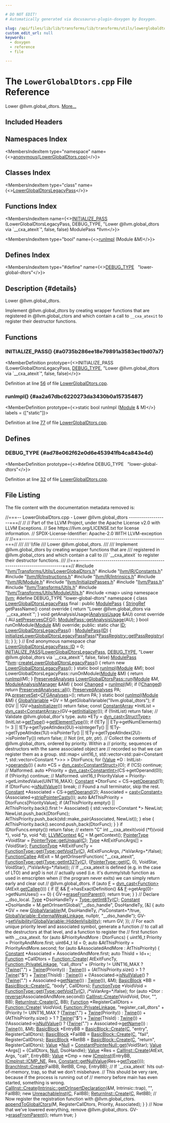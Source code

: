 ```yaml
---

# DO NOT EDIT!
# Automatically generated via docusaurus-plugin-doxygen by Doxygen.

slug: /api/files/lib/lib/transforms/lib/transforms/utils/lowerglobaldtors-cpp
custom_edit_url: null
keywords:
  - doxygen
  - reference
  - file

---
```





# The `LowerGlobalDtors.cpp` File Reference

<DoxygenPage pluginConfig={pluginConfig}>

Lower @llvm.global&#95;dtors. <a href="#details">More...</a>

## Included Headers

<IncludesList>
<IncludesListItem
  filePath="llvm/Transforms/Utils/LowerGlobalDtors.h"
  permalink="/docs/api/files/include/include/llvm/include/llvm/transforms/include/llvm/transforms/utils/lowerglobaldtors-h"
  isLocal="true" />
<IncludesListItem
  filePath="llvm/IR/Constants.h"
  permalink="/docs/api/files/include/include/llvm/include/llvm/ir/constants-h"
  isLocal="true" />
<IncludesListItem
  filePath="llvm/IR/Instructions.h"
  permalink="/docs/api/files/include/include/llvm/include/llvm/ir/instructions-h"
  isLocal="true" />
<IncludesListItem
  filePath="llvm/IR/Intrinsics.h"
  permalink="/docs/api/files/include/include/llvm/include/llvm/ir/intrinsics-h"
  isLocal="true" />
<IncludesListItem
  filePath="llvm/IR/Module.h"
  permalink="/docs/api/files/include/include/llvm/include/llvm/ir/module-h"
  isLocal="true" />
<IncludesListItem
  filePath="llvm/InitializePasses.h"
  permalink="/docs/api/files/include/include/llvm/initializepasses-h"
  isLocal="true" />
<IncludesListItem
  filePath="llvm/Pass.h"
  permalink="/docs/api/files/include/include/llvm/pass-h"
  isLocal="true" />
<IncludesListItem
  filePath="llvm/Transforms/Utils.h"
  permalink="/docs/api/files/include/include/llvm/include/llvm/transforms/utils-h"
  isLocal="true" />
<IncludesListItem
  filePath="llvm/Transforms/Utils/ModuleUtils.h"
  permalink="/docs/api/files/include/include/llvm/include/llvm/transforms/include/llvm/transforms/utils/moduleutils-h"
  isLocal="true" />
<IncludesListItem
  filePath="map"
  permalink=""
  isLocal="false" />
</IncludesList>

## Namespaces Index

<MembersIndex>

<MembersIndexItem
  type="namespace"
  name={<><a href="/docs/api/namespaces/anonymous-lowerglobaldtors-cpp-">anonymous&#123;LowerGlobalDtors.cpp&#125;</a></>}>
</MembersIndexItem>

</MembersIndex>

## Classes Index

<MembersIndex>

<MembersIndexItem
  type="class"
  name={<><a href="/docs/api/classes/anonymous-namespace-lowerglobaldtors-cpp-/lowerglobaldtorslegacypass">LowerGlobalDtorsLegacyPass</a></>}>
</MembersIndexItem>

</MembersIndex>

## Functions Index

<MembersIndex>

<MembersIndexItem
  name={<><a href="#a0735b286ee18e79891a3583ec19d07a7">INITIALIZE&#95;PASS</a> (LowerGlobalDtorsLegacyPass, DEBUG&#95;TYPE, &quot;Lower @llvm.global&#95;dtors via &#96;&#95;&#95;cxa&#95;atexit&#96;&quot;, false, false) ModulePass &#42;llvm</>}>
</MembersIndexItem>

<MembersIndexItem
  type="bool"
  name={<><a href="#aa2a67dbc6220273da3430b0a15735487">runImpl</a> (Module &amp;M)</>}>
</MembersIndexItem>

</MembersIndex>

## Defines Index

<MembersIndex>

<MembersIndexItem
  type="#define"
  name={<><a href="#ad78e062f62e0d6e453941fb4ca843e4d">DEBUG&#95;TYPE</a>&nbsp;&nbsp;&nbsp;&quot;lower-global-dtors&quot;</>}>
</MembersIndexItem>

</MembersIndex>

## Description {#details}

Lower @llvm.global&#95;dtors.

Implement @llvm.global&#95;dtors by creating wrapper functions that are registered in @llvm.global&#95;ctors and which contain a call to <code>&#95;&#95;cxa&#95;atexit</code> to register their destructor functions.

<SectionDefinition>

## Functions

### INITIALIZE&#95;PASS() {#a0735b286ee18e79891a3583ec19d07a7}

<MemberDefinition
  prototype={<>INITIALIZE&#95;PASS (LowerGlobalDtorsLegacyPass, <a href="/docs/api/files/include/include/llvm/include/llvm/adt/genericcycleimpl-h/#ad78e062f62e0d6e453941fb4ca843e4d">DEBUG&#95;TYPE</a>, &quot;Lower @llvm.global&#95;dtors via &#96;&#95;&#95;cxa&#95;atexit&#96;&quot;, false, false)</>}>

Definition at line <a href="#l00056">56</a> of file <a href="/docs/api/files/lib/lib/transforms/lib/transforms/utils/lowerglobaldtors-cpp">LowerGlobalDtors.cpp</a>.
</MemberDefinition>

### runImpl() {#aa2a67dbc6220273da3430b0a15735487}

<MemberDefinition
  prototype={<>static bool runImpl (<a href="/docs/api/classes/llvm/module">Module</a> &amp; M)</>}
  labels = {["static"]}>

Definition at line <a href="#l00077">77</a> of file <a href="/docs/api/files/lib/lib/transforms/lib/transforms/utils/lowerglobaldtors-cpp">LowerGlobalDtors.cpp</a>.
</MemberDefinition>

</SectionDefinition>

<SectionDefinition>

## Defines

### DEBUG&#95;TYPE {#ad78e062f62e0d6e453941fb4ca843e4d}

<MemberDefinition
  prototype={<>#define DEBUG&#95;TYPE&nbsp;&nbsp;&nbsp;&quot;lower-global-dtors&quot;</>}>

Definition at line <a href="#l00032">32</a> of file <a href="/docs/api/files/lib/lib/transforms/lib/transforms/utils/lowerglobaldtors-cpp">LowerGlobalDtors.cpp</a>.
</MemberDefinition>

</SectionDefinition>

## File Listing

The file content with the documentation metadata removed is:

<ProgramListing>

<Link id="l00001" /><CodeLine lineNumber="1"><Highlight kind="comment">//===-- LowerGlobalDtors.cpp - Lower @llvm.global&#95;dtors -------------------===//</Highlight><Highlight kind="normal"></Highlight></CodeLine>
<Link id="l00002" /><CodeLine lineNumber="2"><Highlight kind="normal"></Highlight><Highlight kind="comment">//</Highlight><Highlight kind="normal"></Highlight></CodeLine>
<Link id="l00003" /><CodeLine lineNumber="3"><Highlight kind="normal"></Highlight><Highlight kind="comment">// Part of the LLVM Project, under the Apache License v2.0 with LLVM Exceptions.</Highlight><Highlight kind="normal"></Highlight></CodeLine>
<Link id="l00004" /><CodeLine lineNumber="4"><Highlight kind="normal"></Highlight><Highlight kind="comment">// See https://llvm.org/LICENSE.txt for license information.</Highlight><Highlight kind="normal"></Highlight></CodeLine>
<Link id="l00005" /><CodeLine lineNumber="5"><Highlight kind="normal"></Highlight><Highlight kind="comment">// SPDX-License-Identifier: Apache-2.0 WITH LLVM-exception</Highlight><Highlight kind="normal"></Highlight></CodeLine>
<Link id="l00006" /><CodeLine lineNumber="6"><Highlight kind="normal"></Highlight><Highlight kind="comment">//</Highlight><Highlight kind="normal"></Highlight></CodeLine>
<Link id="l00007" /><CodeLine lineNumber="7"><Highlight kind="normal"></Highlight><Highlight kind="comment">//===----------------------------------------------------------------------===//</Highlight><Highlight kind="comment"></Highlight></CodeLine>
<Link id="l00008" /><CodeLine lineNumber="8"><Highlight kind="comment">///</Highlight></CodeLine>
<Link id="l00009" /><CodeLine lineNumber="9"><Highlight kind="comment">/// \\file</Highlight></CodeLine>
<Link id="l00010" /><CodeLine lineNumber="10"><Highlight kind="comment">/// Lower @llvm.global&#95;dtors.</Highlight></CodeLine>
<Link id="l00011" /><CodeLine lineNumber="11"><Highlight kind="comment">///</Highlight></CodeLine>
<Link id="l00012" /><CodeLine lineNumber="12"><Highlight kind="comment">/// Implement @llvm.global&#95;dtors by creating wrapper functions that are</Highlight></CodeLine>
<Link id="l00013" /><CodeLine lineNumber="13"><Highlight kind="comment">/// registered in @llvm.global&#95;ctors and which contain a call to</Highlight></CodeLine>
<Link id="l00014" /><CodeLine lineNumber="14"><Highlight kind="comment">/// &#96;&#95;&#95;cxa&#95;atexit&#96; to register their destructor functions.</Highlight></CodeLine>
<Link id="l00015" /><CodeLine lineNumber="15"><Highlight kind="comment">///</Highlight><Highlight kind="normal"></Highlight></CodeLine>
<Link id="l00016" /><CodeLine lineNumber="16"><Highlight kind="normal"></Highlight><Highlight kind="comment">//===----------------------------------------------------------------------===//</Highlight><Highlight kind="normal"></Highlight></CodeLine>
<Link id="l00017" /><CodeLine lineNumber="17"><Highlight kind="normal"></Highlight></CodeLine>
<Link id="l00018" /><CodeLine lineNumber="18"><Highlight kind="normal"></Highlight><Highlight kind="preprocessor">#include &quot;<a href="/docs/api/files/include/include/llvm/include/llvm/transforms/include/llvm/transforms/utils/lowerglobaldtors-h">llvm/Transforms/Utils/LowerGlobalDtors.h</a>&quot;</Highlight><Highlight kind="normal"></Highlight></CodeLine>
<Link id="l00019" /><CodeLine lineNumber="19"><Highlight kind="normal"></Highlight></CodeLine>
<Link id="l00020" /><CodeLine lineNumber="20"><Highlight kind="normal"></Highlight><Highlight kind="preprocessor">#include &quot;<a href="/docs/api/files/include/include/llvm/include/llvm/ir/constants-h">llvm/IR/Constants.h</a>&quot;</Highlight><Highlight kind="normal"></Highlight></CodeLine>
<Link id="l00021" /><CodeLine lineNumber="21"><Highlight kind="normal"></Highlight><Highlight kind="preprocessor">#include &quot;<a href="/docs/api/files/include/include/llvm/include/llvm/ir/instructions-h">llvm/IR/Instructions.h</a>&quot;</Highlight><Highlight kind="normal"></Highlight></CodeLine>
<Link id="l00022" /><CodeLine lineNumber="22"><Highlight kind="normal"></Highlight><Highlight kind="preprocessor">#include &quot;<a href="/docs/api/files/include/include/llvm/include/llvm/ir/intrinsics-h">llvm/IR/Intrinsics.h</a>&quot;</Highlight><Highlight kind="normal"></Highlight></CodeLine>
<Link id="l00023" /><CodeLine lineNumber="23"><Highlight kind="normal"></Highlight><Highlight kind="preprocessor">#include &quot;<a href="/docs/api/files/include/include/llvm/include/llvm/ir/module-h">llvm/IR/Module.h</a>&quot;</Highlight><Highlight kind="normal"></Highlight></CodeLine>
<Link id="l00024" /><CodeLine lineNumber="24"><Highlight kind="normal"></Highlight><Highlight kind="preprocessor">#include &quot;<a href="/docs/api/files/include/include/llvm/initializepasses-h">llvm/InitializePasses.h</a>&quot;</Highlight><Highlight kind="normal"></Highlight></CodeLine>
<Link id="l00025" /><CodeLine lineNumber="25"><Highlight kind="normal"></Highlight><Highlight kind="preprocessor">#include &quot;<a href="/docs/api/files/include/include/llvm/pass-h">llvm/Pass.h</a>&quot;</Highlight><Highlight kind="normal"></Highlight></CodeLine>
<Link id="l00026" /><CodeLine lineNumber="26"><Highlight kind="normal"></Highlight><Highlight kind="preprocessor">#include &quot;<a href="/docs/api/files/include/include/llvm/include/llvm/transforms/utils-h">llvm/Transforms/Utils.h</a>&quot;</Highlight><Highlight kind="normal"></Highlight></CodeLine>
<Link id="l00027" /><CodeLine lineNumber="27"><Highlight kind="normal"></Highlight><Highlight kind="preprocessor">#include &quot;<a href="/docs/api/files/include/include/llvm/include/llvm/transforms/include/llvm/transforms/utils/moduleutils-h">llvm/Transforms/Utils/ModuleUtils.h</a>&quot;</Highlight><Highlight kind="normal"></Highlight></CodeLine>
<Link id="l00028" /><CodeLine lineNumber="28"><Highlight kind="normal"></Highlight><Highlight kind="preprocessor">#include &lt;map&gt;</Highlight><Highlight kind="normal"></Highlight></CodeLine>
<Link id="l00029" /><CodeLine lineNumber="29"><Highlight kind="normal"></Highlight></CodeLine>
<Link id="l00030" /><CodeLine lineNumber="30"><Highlight kind="normal"></Highlight><Highlight kind="keyword">using namespace </Highlight><Highlight kind="normal"><a href="/docs/api/namespaces/llvm">llvm</a>;</Highlight></CodeLine>
<Link id="l00031" /><CodeLine lineNumber="31"><Highlight kind="normal"></Highlight></CodeLine>
<Link id="l00032" /><CodeLine lineNumber="32" lineLink="#ad78e062f62e0d6e453941fb4ca843e4d"><Highlight kind="normal"></Highlight><Highlight kind="preprocessor">#define DEBUG&#95;TYPE &quot;lower-global-dtors&quot;</Highlight><Highlight kind="normal"></Highlight></CodeLine>
<Link id="l00033" /><CodeLine lineNumber="33"><Highlight kind="normal"></Highlight></CodeLine>
<Link id="l00034" /><CodeLine lineNumber="34" lineLink="/docs/api/namespaces/anonymous-lowerglobaldtors-cpp-"><Highlight kind="normal"></Highlight><Highlight kind="keyword">namespace </Highlight><Highlight kind="normal">&#123;</Highlight></CodeLine>
<Link id="l00035" /><CodeLine lineNumber="35" lineLink="/docs/api/classes/anonymous-namespace-lowerglobaldtors-cpp-/lowerglobaldtorslegacypass"><Highlight kind="normal"></Highlight><Highlight kind="keyword">class </Highlight><Highlight kind="normal"><a href="/docs/api/classes/anonymous-namespace-lowerglobaldtors-cpp-/lowerglobaldtorslegacypass/#aaacafddaf15c9892004cb5aada5780b1">LowerGlobalDtorsLegacyPass</a> final : </Highlight><Highlight kind="keyword">public</Highlight><Highlight kind="normal"> <a href="/docs/api/classes/llvm/modulepass/#a723659a08d210f4f566887bda3f9f976">ModulePass</a> &#123;</Highlight></CodeLine>
<Link id="l00036" /><CodeLine lineNumber="36"><Highlight kind="normal">  <a href="/docs/api/classes/llvm/stringref">StringRef</a> getPassName()</Highlight><Highlight kind="keyword"> const override </Highlight><Highlight kind="normal">&#123;</Highlight></CodeLine>
<Link id="l00037" /><CodeLine lineNumber="37"><Highlight kind="normal">    </Highlight><Highlight kind="keywordflow">return</Highlight><Highlight kind="normal"> </Highlight><Highlight kind="stringliteral">&quot;Lower @llvm.global&#95;dtors via &#96;&#95;&#95;cxa&#95;atexit&#96;&quot;</Highlight><Highlight kind="normal">;</Highlight></CodeLine>
<Link id="l00038" /><CodeLine lineNumber="38"><Highlight kind="normal">  &#125;</Highlight></CodeLine>
<Link id="l00039" /><CodeLine lineNumber="39"><Highlight kind="normal"></Highlight></CodeLine>
<Link id="l00040" /><CodeLine lineNumber="40"><Highlight kind="normal">  </Highlight><Highlight kind="keywordtype">void</Highlight><Highlight kind="normal"> getAnalysisUsage(<a href="/docs/api/classes/llvm/analysisusage">AnalysisUsage</a> &amp;AU)</Highlight><Highlight kind="keyword"> const override </Highlight><Highlight kind="normal">&#123;</Highlight></CodeLine>
<Link id="l00041" /><CodeLine lineNumber="41"><Highlight kind="normal">    AU.<a href="/docs/api/classes/llvm/analysisusage/#af11a6ebf7ab3c388234cb6d5378439a3">setPreservesCFG</a>();</Highlight></CodeLine>
<Link id="l00042" /><CodeLine lineNumber="42"><Highlight kind="normal">    <a href="/docs/api/classes/llvm/pass/#a6590d0486104165ca40c7df0707f7b9e">ModulePass::getAnalysisUsage</a>(AU);</Highlight></CodeLine>
<Link id="l00043" /><CodeLine lineNumber="43"><Highlight kind="normal">  &#125;</Highlight></CodeLine>
<Link id="l00044" /><CodeLine lineNumber="44"><Highlight kind="normal"></Highlight></CodeLine>
<Link id="l00045" /><CodeLine lineNumber="45"><Highlight kind="normal">  </Highlight><Highlight kind="keywordtype">bool</Highlight><Highlight kind="normal"> runOnModule(<a href="/docs/api/classes/llvm/module">Module</a> &amp;M) </Highlight><Highlight kind="keyword">override</Highlight><Highlight kind="normal">;</Highlight></CodeLine>
<Link id="l00046" /><CodeLine lineNumber="46"><Highlight kind="normal"></Highlight></CodeLine>
<Link id="l00047" /><CodeLine lineNumber="47"><Highlight kind="normal"></Highlight><Highlight kind="keyword">public</Highlight><Highlight kind="normal">:</Highlight></CodeLine>
<Link id="l00048" /><CodeLine lineNumber="48" lineLink="/docs/api/classes/anonymous-namespace-lowerglobaldtors-cpp-/lowerglobaldtorslegacypass/#a8c04fabc28db62b2e90e68faa975cd1f"><Highlight kind="normal">  </Highlight><Highlight kind="keyword">static</Highlight><Highlight kind="normal"> </Highlight><Highlight kind="keywordtype">char</Highlight><Highlight kind="normal"> <a href="/docs/api/classes/anonymous-namespace-lowerglobaldtors-cpp-/lowerglobaldtorslegacypass/#a8c04fabc28db62b2e90e68faa975cd1f">ID</a>;</Highlight></CodeLine>
<Link id="l00049" /><CodeLine lineNumber="49" lineLink="/docs/api/classes/anonymous-namespace-lowerglobaldtors-cpp-/lowerglobaldtorslegacypass/#aaacafddaf15c9892004cb5aada5780b1"><Highlight kind="normal">  <a href="/docs/api/classes/anonymous-namespace-lowerglobaldtors-cpp-/lowerglobaldtorslegacypass/#aaacafddaf15c9892004cb5aada5780b1">LowerGlobalDtorsLegacyPass</a>() : <a href="/docs/api/classes/llvm/modulepass/#a723659a08d210f4f566887bda3f9f976">ModulePass</a>(<a href="/docs/api/classes/anonymous-namespace-lowerglobaldtors-cpp-/lowerglobaldtorslegacypass/#a8c04fabc28db62b2e90e68faa975cd1f">ID</a>) &#123;</Highlight></CodeLine>
<Link id="l00050" /><CodeLine lineNumber="50"><Highlight kind="normal">    <a href="/docs/api/namespaces/llvm/#a7950583043c424c49e7b5a97bee319d2">initializeLowerGlobalDtorsLegacyPassPass</a>(&#42;<a href="/docs/api/classes/llvm/passregistry/#a05a729900b76c89e808c6c3094921b2f">PassRegistry::getPassRegistry</a>());</Highlight></CodeLine>
<Link id="l00051" /><CodeLine lineNumber="51"><Highlight kind="normal">  &#125;</Highlight></CodeLine>
<Link id="l00052" /><CodeLine lineNumber="52"><Highlight kind="normal">&#125;;</Highlight></CodeLine>
<Link id="l00053" /><CodeLine lineNumber="53"><Highlight kind="normal">&#125; </Highlight><Highlight kind="comment">// End anonymous namespace</Highlight><Highlight kind="normal"></Highlight></CodeLine>
<Link id="l00054" /><CodeLine lineNumber="54"><Highlight kind="normal"></Highlight></CodeLine>
<Link id="l00055" /><CodeLine lineNumber="55"><Highlight kind="normal"></Highlight><Highlight kind="keywordtype">char</Highlight><Highlight kind="normal"> <a href="/docs/api/classes/anonymous-namespace-lowerglobaldtors-cpp-/lowerglobaldtorslegacypass/#a8c04fabc28db62b2e90e68faa975cd1f">LowerGlobalDtorsLegacyPass::ID</a> = 0;</Highlight></CodeLine>
<Link id="l00056" /><CodeLine lineNumber="56" lineLink="#a0735b286ee18e79891a3583ec19d07a7"><Highlight kind="normal"><a href="/docs/api/files/include/include/llvm/passsupport-h/#af807c9595d50b45c0008924c4679c85c">INITIALIZE&#95;PASS</a>(<a href="/docs/api/classes/anonymous-namespace-lowerglobaldtors-cpp-/lowerglobaldtorslegacypass/#aaacafddaf15c9892004cb5aada5780b1">LowerGlobalDtorsLegacyPass</a>, <a href="/docs/api/files/include/include/llvm/include/llvm/adt/genericcycleimpl-h/#ad78e062f62e0d6e453941fb4ca843e4d">DEBUG&#95;TYPE</a>,</Highlight></CodeLine>
<Link id="l00057" /><CodeLine lineNumber="57"><Highlight kind="normal">                </Highlight><Highlight kind="stringliteral">&quot;Lower @llvm.global&#95;dtors via &#96;&#95;&#95;cxa&#95;atexit&#96;&quot;</Highlight><Highlight kind="normal">, </Highlight><Highlight kind="keyword">false</Highlight><Highlight kind="normal">, </Highlight><Highlight kind="keyword">false</Highlight><Highlight kind="normal">)</Highlight></CodeLine>
<Link id="l00058" /><CodeLine lineNumber="58"><Highlight kind="normal"></Highlight></CodeLine>
<Link id="l00059" /><CodeLine lineNumber="59"><Highlight kind="normal"><a href="/docs/api/classes/llvm/modulepass">ModulePass</a> &#42;<a href="/docs/api/namespaces/llvm">llvm</a>::<a href="/docs/api/namespaces/llvm/#a72bec3f3cf93a5fed57e2de639a2c58e">createLowerGlobalDtorsLegacyPass</a>() &#123;</Highlight></CodeLine>
<Link id="l00060" /><CodeLine lineNumber="60"><Highlight kind="normal">  </Highlight><Highlight kind="keywordflow">return</Highlight><Highlight kind="normal"> </Highlight><Highlight kind="keyword">new</Highlight><Highlight kind="normal"> <a href="/docs/api/classes/anonymous-namespace-lowerglobaldtors-cpp-/lowerglobaldtorslegacypass/#aaacafddaf15c9892004cb5aada5780b1">LowerGlobalDtorsLegacyPass</a>();</Highlight></CodeLine>
<Link id="l00061" /><CodeLine lineNumber="61"><Highlight kind="normal">&#125;</Highlight></CodeLine>
<Link id="l00062" /><CodeLine lineNumber="62"><Highlight kind="normal"></Highlight></CodeLine>
<Link id="l00063" /><CodeLine lineNumber="63"><Highlight kind="normal"></Highlight><Highlight kind="keyword">static</Highlight><Highlight kind="normal"> </Highlight><Highlight kind="keywordtype">bool</Highlight><Highlight kind="normal"> <a href="#aa2a67dbc6220273da3430b0a15735487">runImpl</a>(<a href="/docs/api/classes/llvm/module">Module</a> &amp;M);</Highlight></CodeLine>
<Link id="l00064" /><CodeLine lineNumber="64"><Highlight kind="normal"></Highlight><Highlight kind="keywordtype">bool</Highlight><Highlight kind="normal"> LowerGlobalDtorsLegacyPass::runOnModule(<a href="/docs/api/classes/llvm/module">Module</a> &amp;M) &#123; </Highlight><Highlight kind="keywordflow">return</Highlight><Highlight kind="normal"> <a href="#aa2a67dbc6220273da3430b0a15735487">runImpl</a>(M); &#125;</Highlight></CodeLine>
<Link id="l00065" /><CodeLine lineNumber="65"><Highlight kind="normal"></Highlight></CodeLine>
<Link id="l00066" /><CodeLine lineNumber="66" lineLink="/docs/api/classes/llvm/lowerglobaldtorspass/#a8895fb3cf22b753143095a1552ca974a"><Highlight kind="normal"><a href="/docs/api/classes/llvm/preservedanalyses">PreservedAnalyses</a> <a href="/docs/api/classes/llvm/lowerglobaldtorspass/#a8895fb3cf22b753143095a1552ca974a">LowerGlobalDtorsPass::run</a>(<a href="/docs/api/classes/llvm/module">Module</a> &amp;M,</Highlight></CodeLine>
<Link id="l00067" /><CodeLine lineNumber="67"><Highlight kind="normal">                                            <a href="/docs/api/namespaces/llvm/#af9c9208365fd9ce11392b4d79485e259">ModuleAnalysisManager</a> &amp;AM) &#123;</Highlight></CodeLine>
<Link id="l00068" /><CodeLine lineNumber="68"><Highlight kind="normal">  </Highlight><Highlight kind="keywordtype">bool</Highlight><Highlight kind="normal"> <a href="/docs/api/groups/arcopt/#gaa57b1a4e6a1c79233913139635169cf1">Changed</a> = <a href="/docs/api/files/lib/lib/codegen/expandlargedivrem-cpp/#ae64f9cd0977a8b47570154312540d7d2">runImpl</a>(M);</Highlight></CodeLine>
<Link id="l00069" /><CodeLine lineNumber="69"><Highlight kind="normal">  </Highlight><Highlight kind="keywordflow">if</Highlight><Highlight kind="normal"> (!<a href="/docs/api/groups/arcopt/#gaa57b1a4e6a1c79233913139635169cf1">Changed</a>)</Highlight></CodeLine>
<Link id="l00070" /><CodeLine lineNumber="70"><Highlight kind="normal">    </Highlight><Highlight kind="keywordflow">return</Highlight><Highlight kind="normal"> <a href="/docs/api/classes/llvm/preservedanalyses/#a1258a1ff55557c27684010ebd7283712">PreservedAnalyses::all</a>();</Highlight></CodeLine>
<Link id="l00071" /><CodeLine lineNumber="71"><Highlight kind="normal"></Highlight></CodeLine>
<Link id="l00072" /><CodeLine lineNumber="72"><Highlight kind="normal">  <a href="/docs/api/classes/llvm/preservedanalyses">PreservedAnalyses</a> PA;</Highlight></CodeLine>
<Link id="l00073" /><CodeLine lineNumber="73"><Highlight kind="normal">  PA.<a href="/docs/api/classes/llvm/preservedanalyses/#a937c42f77e161349ce0f999e448c7027">preserveSet</a>&lt;<a href="/docs/api/classes/llvm/cfganalyses">CFGAnalyses</a>&gt;();</Highlight></CodeLine>
<Link id="l00074" /><CodeLine lineNumber="74"><Highlight kind="normal">  </Highlight><Highlight kind="keywordflow">return</Highlight><Highlight kind="normal"> PA;</Highlight></CodeLine>
<Link id="l00075" /><CodeLine lineNumber="75"><Highlight kind="normal">&#125;</Highlight></CodeLine>
<Link id="l00076" /><CodeLine lineNumber="76"><Highlight kind="normal"></Highlight></CodeLine>
<Link id="l00077" /><CodeLine lineNumber="77" lineLink="#aa2a67dbc6220273da3430b0a15735487"><Highlight kind="normal"></Highlight><Highlight kind="keyword">static</Highlight><Highlight kind="normal"> </Highlight><Highlight kind="keywordtype">bool</Highlight><Highlight kind="normal"> <a href="/docs/api/files/lib/lib/codegen/expandlargedivrem-cpp/#ae64f9cd0977a8b47570154312540d7d2">runImpl</a>(<a href="/docs/api/classes/llvm/module">Module</a> &amp;M) &#123;</Highlight></CodeLine>
<Link id="l00078" /><CodeLine lineNumber="78"><Highlight kind="normal">  <a href="/docs/api/classes/llvm/globalvariable">GlobalVariable</a> &#42;GV = M.getGlobalVariable(</Highlight><Highlight kind="stringliteral">&quot;llvm.global&#95;dtors&quot;</Highlight><Highlight kind="normal">);</Highlight></CodeLine>
<Link id="l00079" /><CodeLine lineNumber="79"><Highlight kind="normal">  </Highlight><Highlight kind="keywordflow">if</Highlight><Highlight kind="normal"> (!GV || !GV-&gt;<a href="/docs/api/classes/llvm/globalvariable/#a1c66d4eff947253e7610a66379974d63">hasInitializer</a>())</Highlight></CodeLine>
<Link id="l00080" /><CodeLine lineNumber="80"><Highlight kind="normal">    </Highlight><Highlight kind="keywordflow">return</Highlight><Highlight kind="normal"> </Highlight><Highlight kind="keyword">false</Highlight><Highlight kind="normal">;</Highlight></CodeLine>
<Link id="l00081" /><CodeLine lineNumber="81"><Highlight kind="normal"></Highlight></CodeLine>
<Link id="l00082" /><CodeLine lineNumber="82"><Highlight kind="normal">  </Highlight><Highlight kind="keyword">const</Highlight><Highlight kind="normal"> <a href="/docs/api/classes/llvm/constantarray">ConstantArray</a> &#42;InitList = <a href="/docs/api/namespaces/llvm/#a22eeee01734061ac1b31ccd994c49eef">dyn&#95;cast&lt;ConstantArray&gt;</a>(GV-&gt;<a href="/docs/api/classes/llvm/globalvariable/#a0698d5bcabbfbca4f56a9d7a81cecb25">getInitializer</a>());</Highlight></CodeLine>
<Link id="l00083" /><CodeLine lineNumber="83"><Highlight kind="normal">  </Highlight><Highlight kind="keywordflow">if</Highlight><Highlight kind="normal"> (!InitList)</Highlight></CodeLine>
<Link id="l00084" /><CodeLine lineNumber="84"><Highlight kind="normal">    </Highlight><Highlight kind="keywordflow">return</Highlight><Highlight kind="normal"> </Highlight><Highlight kind="keyword">false</Highlight><Highlight kind="normal">;</Highlight></CodeLine>
<Link id="l00085" /><CodeLine lineNumber="85"><Highlight kind="normal"></Highlight></CodeLine>
<Link id="l00086" /><CodeLine lineNumber="86"><Highlight kind="normal">  </Highlight><Highlight kind="comment">// Validate @llvm.global&#95;dtor&#39;s type.</Highlight><Highlight kind="normal"></Highlight></CodeLine>
<Link id="l00087" /><CodeLine lineNumber="87"><Highlight kind="normal">  </Highlight><Highlight kind="keyword">auto</Highlight><Highlight kind="normal"> &#42;ETy = <a href="/docs/api/namespaces/llvm/#a22eeee01734061ac1b31ccd994c49eef">dyn&#95;cast&lt;StructType&gt;</a>(InitList-&gt;<a href="/docs/api/classes/llvm/constantarray/#afa1ddb91b119080599eeb32d57ea26d1">getType</a>()-&gt;<a href="/docs/api/classes/llvm/arraytype/#aed75da684d36221f1f7b9fbf5aa3aed8">getElementType</a>());</Highlight></CodeLine>
<Link id="l00088" /><CodeLine lineNumber="88"><Highlight kind="normal">  </Highlight><Highlight kind="keywordflow">if</Highlight><Highlight kind="normal"> (!ETy || ETy-&gt;getNumElements() != 3 ||</Highlight></CodeLine>
<Link id="l00089" /><CodeLine lineNumber="89"><Highlight kind="normal">      !ETy-&gt;getTypeAtIndex(0U)-&gt;isIntegerTy() ||</Highlight></CodeLine>
<Link id="l00090" /><CodeLine lineNumber="90"><Highlight kind="normal">      !ETy-&gt;getTypeAtIndex(1U)-&gt;isPointerTy() ||</Highlight></CodeLine>
<Link id="l00091" /><CodeLine lineNumber="91"><Highlight kind="normal">      !ETy-&gt;getTypeAtIndex(2U)-&gt;isPointerTy())</Highlight></CodeLine>
<Link id="l00092" /><CodeLine lineNumber="92"><Highlight kind="normal">    </Highlight><Highlight kind="keywordflow">return</Highlight><Highlight kind="normal"> </Highlight><Highlight kind="keyword">false</Highlight><Highlight kind="normal">; </Highlight><Highlight kind="comment">// Not (int, ptr, ptr).</Highlight><Highlight kind="normal"></Highlight></CodeLine>
<Link id="l00093" /><CodeLine lineNumber="93"><Highlight kind="normal"></Highlight></CodeLine>
<Link id="l00094" /><CodeLine lineNumber="94"><Highlight kind="normal">  </Highlight><Highlight kind="comment">// Collect the contents of @llvm.global&#95;dtors, ordered by priority. Within a</Highlight><Highlight kind="normal"></Highlight></CodeLine>
<Link id="l00095" /><CodeLine lineNumber="95"><Highlight kind="normal">  </Highlight><Highlight kind="comment">// priority, sequences of destructors with the same associated object are</Highlight><Highlight kind="normal"></Highlight></CodeLine>
<Link id="l00096" /><CodeLine lineNumber="96"><Highlight kind="normal">  </Highlight><Highlight kind="comment">// recorded so that we can register them as a group.</Highlight><Highlight kind="normal"></Highlight></CodeLine>
<Link id="l00097" /><CodeLine lineNumber="97"><Highlight kind="normal">  std::map&lt;</Highlight></CodeLine>
<Link id="l00098" /><CodeLine lineNumber="98"><Highlight kind="normal">      uint16&#95;t,</Highlight></CodeLine>
<Link id="l00099" /><CodeLine lineNumber="99"><Highlight kind="normal">      std::vector&lt;std::pair&lt;Constant &#42;, std::vector&lt;Constant &#42;&gt;&gt;&gt;</Highlight></CodeLine>
<Link id="l00100" /><CodeLine lineNumber="100"><Highlight kind="normal">  &gt; DtorFuncs;</Highlight></CodeLine>
<Link id="l00101" /><CodeLine lineNumber="101"><Highlight kind="normal">  </Highlight><Highlight kind="keywordflow">for</Highlight><Highlight kind="normal"> (<a href="/docs/api/classes/llvm/value">Value</a> &#42;O : InitList-&gt;<a href="/docs/api/classes/llvm/user/#a0b931781aa589c6ebe64a76c1447e5b2">operands</a>()) &#123;</Highlight></CodeLine>
<Link id="l00102" /><CodeLine lineNumber="102"><Highlight kind="normal">    </Highlight><Highlight kind="keyword">auto</Highlight><Highlight kind="normal"> &#42;CS = <a href="/docs/api/namespaces/llvm/#a22eeee01734061ac1b31ccd994c49eef">dyn&#95;cast&lt;ConstantStruct&gt;</a>(O);</Highlight></CodeLine>
<Link id="l00103" /><CodeLine lineNumber="103"><Highlight kind="normal">    </Highlight><Highlight kind="keywordflow">if</Highlight><Highlight kind="normal"> (!CS)</Highlight></CodeLine>
<Link id="l00104" /><CodeLine lineNumber="104"><Highlight kind="normal">      </Highlight><Highlight kind="keywordflow">continue</Highlight><Highlight kind="normal">; </Highlight><Highlight kind="comment">// Malformed.</Highlight><Highlight kind="normal"></Highlight></CodeLine>
<Link id="l00105" /><CodeLine lineNumber="105"><Highlight kind="normal"></Highlight></CodeLine>
<Link id="l00106" /><CodeLine lineNumber="106"><Highlight kind="normal">    </Highlight><Highlight kind="keyword">auto</Highlight><Highlight kind="normal"> &#42;Priority = <a href="/docs/api/namespaces/llvm/#a22eeee01734061ac1b31ccd994c49eef">dyn&#95;cast&lt;ConstantInt&gt;</a>(CS-&gt;getOperand(0));</Highlight></CodeLine>
<Link id="l00107" /><CodeLine lineNumber="107"><Highlight kind="normal">    </Highlight><Highlight kind="keywordflow">if</Highlight><Highlight kind="normal"> (!Priority)</Highlight></CodeLine>
<Link id="l00108" /><CodeLine lineNumber="108"><Highlight kind="normal">      </Highlight><Highlight kind="keywordflow">continue</Highlight><Highlight kind="normal">; </Highlight><Highlight kind="comment">// Malformed.</Highlight><Highlight kind="normal"></Highlight></CodeLine>
<Link id="l00109" /><CodeLine lineNumber="109"><Highlight kind="normal">    uint16&#95;t PriorityValue = Priority-&gt;getLimitedValue(UINT16&#95;MAX);</Highlight></CodeLine>
<Link id="l00110" /><CodeLine lineNumber="110"><Highlight kind="normal"></Highlight></CodeLine>
<Link id="l00111" /><CodeLine lineNumber="111"><Highlight kind="normal">    <a href="/docs/api/classes/llvm/constant">Constant</a> &#42;DtorFunc = CS-&gt;<a href="/docs/api/classes/llvm/user/#aa0a2cb1582d1cec317bd205085469ca1">getOperand</a>(1);</Highlight></CodeLine>
<Link id="l00112" /><CodeLine lineNumber="112"><Highlight kind="normal">    </Highlight><Highlight kind="keywordflow">if</Highlight><Highlight kind="normal"> (DtorFunc-&gt;<a href="/docs/api/classes/llvm/constant/#ae4b6abe77abf42fb02081a6cc41a0132">isNullValue</a>())</Highlight></CodeLine>
<Link id="l00113" /><CodeLine lineNumber="113"><Highlight kind="normal">      </Highlight><Highlight kind="keywordflow">break</Highlight><Highlight kind="normal">; </Highlight><Highlight kind="comment">// Found a null terminator, skip the rest.</Highlight><Highlight kind="normal"></Highlight></CodeLine>
<Link id="l00114" /><CodeLine lineNumber="114"><Highlight kind="normal"></Highlight></CodeLine>
<Link id="l00115" /><CodeLine lineNumber="115"><Highlight kind="normal">    <a href="/docs/api/classes/llvm/constant">Constant</a> &#42;Associated = CS-&gt;<a href="/docs/api/classes/llvm/user/#aa0a2cb1582d1cec317bd205085469ca1">getOperand</a>(2);</Highlight></CodeLine>
<Link id="l00116" /><CodeLine lineNumber="116"><Highlight kind="normal">    Associated = <a href="/docs/api/namespaces/llvm/#ac4fc845f5ed92de63cd4474f128f5fc5">cast&lt;Constant&gt;</a>(Associated-&gt;<a href="/docs/api/classes/llvm/constant/#a6c6af867b9eca0a16600b50e31df0e33">stripPointerCasts</a>());</Highlight></CodeLine>
<Link id="l00117" /><CodeLine lineNumber="117"><Highlight kind="normal"></Highlight></CodeLine>
<Link id="l00118" /><CodeLine lineNumber="118"><Highlight kind="normal">    </Highlight><Highlight kind="keyword">auto</Highlight><Highlight kind="normal"> &amp;AtThisPriority = DtorFuncs&#91;PriorityValue&#93;;</Highlight></CodeLine>
<Link id="l00119" /><CodeLine lineNumber="119"><Highlight kind="normal">    </Highlight><Highlight kind="keywordflow">if</Highlight><Highlight kind="normal"> (AtThisPriority.empty() || AtThisPriority.back().first != Associated) &#123;</Highlight></CodeLine>
<Link id="l00120" /><CodeLine lineNumber="120"><Highlight kind="normal">        std::vector&lt;Constant &#42;&gt; NewList;</Highlight></CodeLine>
<Link id="l00121" /><CodeLine lineNumber="121"><Highlight kind="normal">        NewList.push&#95;back(DtorFunc);</Highlight></CodeLine>
<Link id="l00122" /><CodeLine lineNumber="122"><Highlight kind="normal">        AtThisPriority.push&#95;back(std::make&#95;pair(Associated, NewList));</Highlight></CodeLine>
<Link id="l00123" /><CodeLine lineNumber="123"><Highlight kind="normal">    &#125; </Highlight><Highlight kind="keywordflow">else</Highlight><Highlight kind="normal"> &#123;</Highlight></CodeLine>
<Link id="l00124" /><CodeLine lineNumber="124"><Highlight kind="normal">        AtThisPriority.back().second.push&#95;back(DtorFunc);</Highlight></CodeLine>
<Link id="l00125" /><CodeLine lineNumber="125"><Highlight kind="normal">    &#125;</Highlight></CodeLine>
<Link id="l00126" /><CodeLine lineNumber="126"><Highlight kind="normal">  &#125;</Highlight></CodeLine>
<Link id="l00127" /><CodeLine lineNumber="127"><Highlight kind="normal">  </Highlight><Highlight kind="keywordflow">if</Highlight><Highlight kind="normal"> (DtorFuncs.empty())</Highlight></CodeLine>
<Link id="l00128" /><CodeLine lineNumber="128"><Highlight kind="normal">    </Highlight><Highlight kind="keywordflow">return</Highlight><Highlight kind="normal"> </Highlight><Highlight kind="keyword">false</Highlight><Highlight kind="normal">;</Highlight></CodeLine>
<Link id="l00129" /><CodeLine lineNumber="129"><Highlight kind="normal"></Highlight></CodeLine>
<Link id="l00130" /><CodeLine lineNumber="130"><Highlight kind="normal">  </Highlight><Highlight kind="comment">// extern &quot;C&quot; int &#95;&#95;cxa&#95;atexit(void (&#42;f)(void &#42;), void &#42;p, void &#42;d);</Highlight><Highlight kind="normal"></Highlight></CodeLine>
<Link id="l00131" /><CodeLine lineNumber="131"><Highlight kind="normal">  <a href="/docs/api/classes/llvm/llvmcontext">LLVMContext</a> &amp;<a href="/docs/api/namespaces/llvm/callingconv/#ac6aa1387c4375260e2468eb5a77fdb4cafd841a49aec1539bc88abc8ff9e170fb">C</a> = M.getContext();</Highlight></CodeLine>
<Link id="l00132" /><CodeLine lineNumber="132"><Highlight kind="normal">  <a href="/docs/api/classes/pointertype">PointerType</a> &#42;VoidStar = <a href="/docs/api/classes/llvm/pointertype/#af8a1dbdbfd89aa4899b3c0d39495d0dd">PointerType::getUnqual</a>(<a href="/docs/api/namespaces/llvm/callingconv/#ac6aa1387c4375260e2468eb5a77fdb4cafd841a49aec1539bc88abc8ff9e170fb">C</a>);</Highlight></CodeLine>
<Link id="l00133" /><CodeLine lineNumber="133"><Highlight kind="normal">  <a href="/docs/api/classes/llvm/type">Type</a> &#42;AtExitFuncArgs&#91;&#93; = &#123;VoidStar&#125;;</Highlight></CodeLine>
<Link id="l00134" /><CodeLine lineNumber="134"><Highlight kind="normal">  <a href="/docs/api/classes/functiontype">FunctionType</a> &#42;AtExitFuncTy =</Highlight></CodeLine>
<Link id="l00135" /><CodeLine lineNumber="135"><Highlight kind="normal">      <a href="/docs/api/classes/llvm/functiontype/#af8be7844c269f201ebcee1e15048c378">FunctionType::get</a>(<a href="/docs/api/classes/llvm/type/#a6e20e76960d952de088354cbcd14c3ab">Type::getVoidTy</a>(<a href="/docs/api/namespaces/llvm/callingconv/#ac6aa1387c4375260e2468eb5a77fdb4cafd841a49aec1539bc88abc8ff9e170fb">C</a>), AtExitFuncArgs,</Highlight></CodeLine>
<Link id="l00136" /><CodeLine lineNumber="136"><Highlight kind="normal">                        </Highlight><Highlight kind="comment">/&#42;isVarArg=&#42;/</Highlight><Highlight kind="keyword">false</Highlight><Highlight kind="normal">);</Highlight></CodeLine>
<Link id="l00137" /><CodeLine lineNumber="137"><Highlight kind="normal"></Highlight></CodeLine>
<Link id="l00138" /><CodeLine lineNumber="138"><Highlight kind="normal">  <a href="/docs/api/classes/llvm/functioncallee">FunctionCallee</a> AtExit = M.getOrInsertFunction(</Highlight></CodeLine>
<Link id="l00139" /><CodeLine lineNumber="139"><Highlight kind="normal">      </Highlight><Highlight kind="stringliteral">&quot;&#95;&#95;cxa&#95;atexit&quot;</Highlight><Highlight kind="normal">,</Highlight></CodeLine>
<Link id="l00140" /><CodeLine lineNumber="140"><Highlight kind="normal">      <a href="/docs/api/classes/llvm/functiontype/#af8be7844c269f201ebcee1e15048c378">FunctionType::get</a>(<a href="/docs/api/classes/llvm/type/#a30dd396c5b40cd86c1591872e574ccdf">Type::getInt32Ty</a>(<a href="/docs/api/namespaces/llvm/callingconv/#ac6aa1387c4375260e2468eb5a77fdb4cafd841a49aec1539bc88abc8ff9e170fb">C</a>),</Highlight></CodeLine>
<Link id="l00141" /><CodeLine lineNumber="141"><Highlight kind="normal">                        &#123;<a href="/docs/api/classes/llvm/pointertype/#a8d7f800be5fd53dcfcdcbdc6fd9ccfe3">PointerType::get</a>(<a href="/docs/api/namespaces/llvm/callingconv/#ac6aa1387c4375260e2468eb5a77fdb4cafd841a49aec1539bc88abc8ff9e170fb">C</a>, 0), VoidStar, VoidStar&#125;,</Highlight></CodeLine>
<Link id="l00142" /><CodeLine lineNumber="142"><Highlight kind="normal">                        </Highlight><Highlight kind="comment">/&#42;isVarArg=&#42;/</Highlight><Highlight kind="keyword">false</Highlight><Highlight kind="normal">));</Highlight></CodeLine>
<Link id="l00143" /><CodeLine lineNumber="143"><Highlight kind="normal"></Highlight></CodeLine>
<Link id="l00144" /><CodeLine lineNumber="144"><Highlight kind="normal">  </Highlight><Highlight kind="comment">// If &#95;&#95;cxa&#95;atexit is defined (e.g. in the case of LTO) and arg0 is not</Highlight><Highlight kind="normal"></Highlight></CodeLine>
<Link id="l00145" /><CodeLine lineNumber="145"><Highlight kind="normal">  </Highlight><Highlight kind="comment">// actually used (i.e. it&#39;s dummy/stub function as used in emscripten when</Highlight><Highlight kind="normal"></Highlight></CodeLine>
<Link id="l00146" /><CodeLine lineNumber="146"><Highlight kind="normal">  </Highlight><Highlight kind="comment">// the program never exits) we can simply return early and clear out</Highlight><Highlight kind="normal"></Highlight></CodeLine>
<Link id="l00147" /><CodeLine lineNumber="147"><Highlight kind="normal">  </Highlight><Highlight kind="comment">// @llvm.global&#95;dtors.</Highlight><Highlight kind="normal"></Highlight></CodeLine>
<Link id="l00148" /><CodeLine lineNumber="148"><Highlight kind="normal">  </Highlight><Highlight kind="keywordflow">if</Highlight><Highlight kind="normal"> (</Highlight><Highlight kind="keyword">auto</Highlight><Highlight kind="normal"> <a href="/docs/api/files/lib/lib/support/md5-cpp/#a96d73bbd7af15cb1fc38c3f4a3bd82e9">F</a> = <a href="/docs/api/namespaces/llvm/#a22eeee01734061ac1b31ccd994c49eef">dyn&#95;cast&lt;Function&gt;</a>(AtExit.<a href="/docs/api/classes/llvm/functioncallee/#ac5d8da677233fa2e1e7039508ed56e0e">getCallee</a>())) &#123;</Highlight></CodeLine>
<Link id="l00149" /><CodeLine lineNumber="149"><Highlight kind="normal">    </Highlight><Highlight kind="keywordflow">if</Highlight><Highlight kind="normal"> (<a href="/docs/api/files/lib/lib/support/md5-cpp/#a96d73bbd7af15cb1fc38c3f4a3bd82e9">F</a> &amp;&amp; <a href="/docs/api/files/lib/lib/support/md5-cpp/#a96d73bbd7af15cb1fc38c3f4a3bd82e9">F</a>-&gt;hasExactDefinition() &amp;&amp; <a href="/docs/api/files/lib/lib/support/md5-cpp/#a96d73bbd7af15cb1fc38c3f4a3bd82e9">F</a>-&gt;getArg(0)-&gt;getNumUses() == 0) &#123;</Highlight></CodeLine>
<Link id="l00150" /><CodeLine lineNumber="150"><Highlight kind="normal">      GV-&gt;<a href="/docs/api/classes/llvm/globalvariable/#ae0cf03d5de37330b1eb69dd22a1d5057">eraseFromParent</a>();</Highlight></CodeLine>
<Link id="l00151" /><CodeLine lineNumber="151"><Highlight kind="normal">      </Highlight><Highlight kind="keywordflow">return</Highlight><Highlight kind="normal"> </Highlight><Highlight kind="keyword">true</Highlight><Highlight kind="normal">;</Highlight></CodeLine>
<Link id="l00152" /><CodeLine lineNumber="152"><Highlight kind="normal">    &#125;</Highlight></CodeLine>
<Link id="l00153" /><CodeLine lineNumber="153"><Highlight kind="normal">  &#125;</Highlight></CodeLine>
<Link id="l00154" /><CodeLine lineNumber="154"><Highlight kind="normal"></Highlight></CodeLine>
<Link id="l00155" /><CodeLine lineNumber="155"><Highlight kind="normal">  </Highlight><Highlight kind="comment">// Declare &#95;&#95;dso&#95;local.</Highlight><Highlight kind="normal"></Highlight></CodeLine>
<Link id="l00156" /><CodeLine lineNumber="156"><Highlight kind="normal">  <a href="/docs/api/classes/llvm/type">Type</a> &#42;DsoHandleTy = <a href="/docs/api/classes/llvm/type/#a7ba5de75f50bb4a4ba920698edf39b28">Type::getInt8Ty</a>(<a href="/docs/api/namespaces/llvm/callingconv/#ac6aa1387c4375260e2468eb5a77fdb4cafd841a49aec1539bc88abc8ff9e170fb">C</a>);</Highlight></CodeLine>
<Link id="l00157" /><CodeLine lineNumber="157"><Highlight kind="normal">  <a href="/docs/api/classes/llvm/constant">Constant</a> &#42;DsoHandle = M.getOrInsertGlobal(</Highlight><Highlight kind="stringliteral">&quot;&#95;&#95;dso&#95;handle&quot;</Highlight><Highlight kind="normal">, DsoHandleTy, &#91;&amp;&#93; &#123;</Highlight></CodeLine>
<Link id="l00158" /><CodeLine lineNumber="158"><Highlight kind="normal">    </Highlight><Highlight kind="keyword">auto</Highlight><Highlight kind="normal"> &#42;GV = </Highlight><Highlight kind="keyword">new</Highlight><Highlight kind="normal"> <a href="/docs/api/classes/llvm/globalvariable">GlobalVariable</a>(M, DsoHandleTy, </Highlight><Highlight kind="comment">/&#42;isConstant=&#42;/</Highlight><Highlight kind="keyword">true</Highlight><Highlight kind="normal">,</Highlight></CodeLine>
<Link id="l00159" /><CodeLine lineNumber="159"><Highlight kind="normal">                                  <a href="/docs/api/classes/llvm/globalvalue/#aedfa75f0c85c4aa85b257f066fbea57caa81fc8db28ac4af45766fbab2e79d466">GlobalVariable::ExternalWeakLinkage</a>, </Highlight><Highlight kind="keyword">nullptr</Highlight><Highlight kind="normal">,</Highlight></CodeLine>
<Link id="l00160" /><CodeLine lineNumber="160"><Highlight kind="normal">                                  </Highlight><Highlight kind="stringliteral">&quot;&#95;&#95;dso&#95;handle&quot;</Highlight><Highlight kind="normal">);</Highlight></CodeLine>
<Link id="l00161" /><CodeLine lineNumber="161"><Highlight kind="normal">    GV-&gt;<a href="/docs/api/classes/llvm/globalvalue/#aa242d8ab89216c14beab812e07009b2a">setVisibility</a>(<a href="/docs/api/classes/llvm/globalvalue/#a9141f967188383108a69cc1b8ed3c195a7eade123587a08e674f2ca72e2443771">GlobalVariable::HiddenVisibility</a>);</Highlight></CodeLine>
<Link id="l00162" /><CodeLine lineNumber="162"><Highlight kind="normal">    </Highlight><Highlight kind="keywordflow">return</Highlight><Highlight kind="normal"> GV;</Highlight></CodeLine>
<Link id="l00163" /><CodeLine lineNumber="163"><Highlight kind="normal">  &#125;);</Highlight></CodeLine>
<Link id="l00164" /><CodeLine lineNumber="164"><Highlight kind="normal"></Highlight></CodeLine>
<Link id="l00165" /><CodeLine lineNumber="165"><Highlight kind="normal">  </Highlight><Highlight kind="comment">// For each unique priority level and associated symbol, generate a function</Highlight><Highlight kind="normal"></Highlight></CodeLine>
<Link id="l00166" /><CodeLine lineNumber="166"><Highlight kind="normal">  </Highlight><Highlight kind="comment">// to call all the destructors at that level, and a function to register the</Highlight><Highlight kind="normal"></Highlight></CodeLine>
<Link id="l00167" /><CodeLine lineNumber="167"><Highlight kind="normal">  </Highlight><Highlight kind="comment">// first function with &#95;&#95;cxa&#95;atexit.</Highlight><Highlight kind="normal"></Highlight></CodeLine>
<Link id="l00168" /><CodeLine lineNumber="168"><Highlight kind="normal">  </Highlight><Highlight kind="keywordflow">for</Highlight><Highlight kind="normal"> (</Highlight><Highlight kind="keyword">auto</Highlight><Highlight kind="normal"> &amp;PriorityAndMore : DtorFuncs) &#123;</Highlight></CodeLine>
<Link id="l00169" /><CodeLine lineNumber="169"><Highlight kind="normal">    uint16&#95;t Priority = PriorityAndMore.first;</Highlight></CodeLine>
<Link id="l00170" /><CodeLine lineNumber="170"><Highlight kind="normal">    uint64&#95;t Id = 0;</Highlight></CodeLine>
<Link id="l00171" /><CodeLine lineNumber="171"><Highlight kind="normal">    </Highlight><Highlight kind="keyword">auto</Highlight><Highlight kind="normal"> &amp;AtThisPriority = PriorityAndMore.second;</Highlight></CodeLine>
<Link id="l00172" /><CodeLine lineNumber="172"><Highlight kind="normal">    </Highlight><Highlight kind="keywordflow">for</Highlight><Highlight kind="normal"> (</Highlight><Highlight kind="keyword">auto</Highlight><Highlight kind="normal"> &amp;AssociatedAndMore : AtThisPriority) &#123;</Highlight></CodeLine>
<Link id="l00173" /><CodeLine lineNumber="173"><Highlight kind="normal">      <a href="/docs/api/classes/llvm/constant">Constant</a> &#42;Associated = AssociatedAndMore.first;</Highlight></CodeLine>
<Link id="l00174" /><CodeLine lineNumber="174"><Highlight kind="normal">      </Highlight><Highlight kind="keyword">auto</Highlight><Highlight kind="normal"> ThisId = Id++;</Highlight></CodeLine>
<Link id="l00175" /><CodeLine lineNumber="175"><Highlight kind="normal"></Highlight></CodeLine>
<Link id="l00176" /><CodeLine lineNumber="176"><Highlight kind="normal">      <a href="/docs/api/classes/llvm/function">Function</a> &#42;CallDtors = <a href="/docs/api/classes/llvm/function/#a05d7aedbbdc0fd24e8bc27edfe9c603f">Function::Create</a>(</Highlight></CodeLine>
<Link id="l00177" /><CodeLine lineNumber="177"><Highlight kind="normal">          AtExitFuncTy, <a href="/docs/api/classes/llvm/globalvalue/#aedfa75f0c85c4aa85b257f066fbea57ca04ed141708c0fd16723d212502b046ae">Function::PrivateLinkage</a>,</Highlight></CodeLine>
<Link id="l00178" /><CodeLine lineNumber="178"><Highlight kind="normal">          </Highlight><Highlight kind="stringliteral">&quot;call&#95;dtors&quot;</Highlight><Highlight kind="normal"> +</Highlight></CodeLine>
<Link id="l00179" /><CodeLine lineNumber="179"><Highlight kind="normal">              (Priority != UINT16&#95;MAX ? (<a href="/docs/api/classes/llvm/twine">Twine</a>(</Highlight><Highlight kind="stringliteral">&quot;.&quot;</Highlight><Highlight kind="normal">) + <a href="/docs/api/classes/llvm/twine">Twine</a>(Priority))</Highlight></CodeLine>
<Link id="l00180" /><CodeLine lineNumber="180"><Highlight kind="normal">                                      : <a href="/docs/api/classes/llvm/twine">Twine</a>()) +</Highlight></CodeLine>
<Link id="l00181" /><CodeLine lineNumber="181"><Highlight kind="normal">              (AtThisPriority.size() &gt; 1 ? <a href="/docs/api/classes/llvm/twine">Twine</a>(</Highlight><Highlight kind="stringliteral">&quot;$&quot;</Highlight><Highlight kind="normal">) + <a href="/docs/api/classes/llvm/twine">Twine</a>(ThisId)</Highlight></CodeLine>
<Link id="l00182" /><CodeLine lineNumber="182"><Highlight kind="normal">                                         : <a href="/docs/api/classes/llvm/twine">Twine</a>()) +</Highlight></CodeLine>
<Link id="l00183" /><CodeLine lineNumber="183"><Highlight kind="normal">              (!Associated-&gt;<a href="/docs/api/classes/llvm/constant/#ae4b6abe77abf42fb02081a6cc41a0132">isNullValue</a>() ? (<a href="/docs/api/classes/llvm/twine">Twine</a>(</Highlight><Highlight kind="stringliteral">&quot;.&quot;</Highlight><Highlight kind="normal">) + Associated-&gt;<a href="/docs/api/classes/llvm/value/#adb5c319f5905c1d3ca9eb5df546388c5">getName</a>())</Highlight></CodeLine>
<Link id="l00184" /><CodeLine lineNumber="184"><Highlight kind="normal">                                          : <a href="/docs/api/classes/llvm/twine">Twine</a>()),</Highlight></CodeLine>
<Link id="l00185" /><CodeLine lineNumber="185"><Highlight kind="normal">          &amp;M);</Highlight></CodeLine>
<Link id="l00186" /><CodeLine lineNumber="186"><Highlight kind="normal">      <a href="/docs/api/classes/llvm/basicblock">BasicBlock</a> &#42;BB = <a href="/docs/api/classes/llvm/basicblock/#a4a5b798214be930cf8e133c032ba0129">BasicBlock::Create</a>(<a href="/docs/api/namespaces/llvm/callingconv/#ac6aa1387c4375260e2468eb5a77fdb4cafd841a49aec1539bc88abc8ff9e170fb">C</a>, </Highlight><Highlight kind="stringliteral">&quot;body&quot;</Highlight><Highlight kind="normal">, CallDtors);</Highlight></CodeLine>
<Link id="l00187" /><CodeLine lineNumber="187"><Highlight kind="normal">      <a href="/docs/api/classes/functiontype">FunctionType</a> &#42;VoidVoid = <a href="/docs/api/classes/llvm/functiontype/#af8be7844c269f201ebcee1e15048c378">FunctionType::get</a>(<a href="/docs/api/classes/llvm/type/#a6e20e76960d952de088354cbcd14c3ab">Type::getVoidTy</a>(<a href="/docs/api/namespaces/llvm/callingconv/#ac6aa1387c4375260e2468eb5a77fdb4cafd841a49aec1539bc88abc8ff9e170fb">C</a>),</Highlight></CodeLine>
<Link id="l00188" /><CodeLine lineNumber="188"><Highlight kind="normal">                                                 </Highlight><Highlight kind="comment">/&#42;isVarArg=&#42;/</Highlight><Highlight kind="keyword">false</Highlight><Highlight kind="normal">);</Highlight></CodeLine>
<Link id="l00189" /><CodeLine lineNumber="189"><Highlight kind="normal"></Highlight></CodeLine>
<Link id="l00190" /><CodeLine lineNumber="190"><Highlight kind="normal">      </Highlight><Highlight kind="keywordflow">for</Highlight><Highlight kind="normal"> (</Highlight><Highlight kind="keyword">auto</Highlight><Highlight kind="normal"> &#42;Dtor : <a href="/docs/api/namespaces/llvm/#a6b0ac1fa4f05de76413c5e0ca6334035">reverse</a>(AssociatedAndMore.second))</Highlight></CodeLine>
<Link id="l00191" /><CodeLine lineNumber="191"><Highlight kind="normal">        <a href="/docs/api/classes/llvm/callinst/#aa04721251be00370fbde6d21f47fed1a">CallInst::Create</a>(VoidVoid, Dtor, </Highlight><Highlight kind="stringliteral">&quot;&quot;</Highlight><Highlight kind="normal">, BB);</Highlight></CodeLine>
<Link id="l00192" /><CodeLine lineNumber="192"><Highlight kind="normal">      <a href="/docs/api/classes/llvm/returninst/#a932710d4c1c965497707751eb4f7948f">ReturnInst::Create</a>(<a href="/docs/api/namespaces/llvm/callingconv/#ac6aa1387c4375260e2468eb5a77fdb4cafd841a49aec1539bc88abc8ff9e170fb">C</a>, BB);</Highlight></CodeLine>
<Link id="l00193" /><CodeLine lineNumber="193"><Highlight kind="normal"></Highlight></CodeLine>
<Link id="l00194" /><CodeLine lineNumber="194"><Highlight kind="normal">      <a href="/docs/api/classes/llvm/function">Function</a> &#42;RegisterCallDtors = <a href="/docs/api/classes/llvm/function/#a05d7aedbbdc0fd24e8bc27edfe9c603f">Function::Create</a>(</Highlight></CodeLine>
<Link id="l00195" /><CodeLine lineNumber="195"><Highlight kind="normal">          VoidVoid, <a href="/docs/api/classes/llvm/globalvalue/#aedfa75f0c85c4aa85b257f066fbea57ca04ed141708c0fd16723d212502b046ae">Function::PrivateLinkage</a>,</Highlight></CodeLine>
<Link id="l00196" /><CodeLine lineNumber="196"><Highlight kind="normal">          </Highlight><Highlight kind="stringliteral">&quot;register&#95;call&#95;dtors&quot;</Highlight><Highlight kind="normal"> +</Highlight></CodeLine>
<Link id="l00197" /><CodeLine lineNumber="197"><Highlight kind="normal">              (Priority != UINT16&#95;MAX ? (<a href="/docs/api/classes/llvm/twine">Twine</a>(</Highlight><Highlight kind="stringliteral">&quot;.&quot;</Highlight><Highlight kind="normal">) + <a href="/docs/api/classes/llvm/twine">Twine</a>(Priority))</Highlight></CodeLine>
<Link id="l00198" /><CodeLine lineNumber="198"><Highlight kind="normal">                                      : <a href="/docs/api/classes/llvm/twine">Twine</a>()) +</Highlight></CodeLine>
<Link id="l00199" /><CodeLine lineNumber="199"><Highlight kind="normal">              (AtThisPriority.size() &gt; 1 ? <a href="/docs/api/classes/llvm/twine">Twine</a>(</Highlight><Highlight kind="stringliteral">&quot;$&quot;</Highlight><Highlight kind="normal">) + <a href="/docs/api/classes/llvm/twine">Twine</a>(ThisId)</Highlight></CodeLine>
<Link id="l00200" /><CodeLine lineNumber="200"><Highlight kind="normal">                                         : <a href="/docs/api/classes/llvm/twine">Twine</a>()) +</Highlight></CodeLine>
<Link id="l00201" /><CodeLine lineNumber="201"><Highlight kind="normal">              (!Associated-&gt;<a href="/docs/api/classes/llvm/constant/#ae4b6abe77abf42fb02081a6cc41a0132">isNullValue</a>() ? (<a href="/docs/api/classes/llvm/twine">Twine</a>(</Highlight><Highlight kind="stringliteral">&quot;.&quot;</Highlight><Highlight kind="normal">) + Associated-&gt;<a href="/docs/api/classes/llvm/value/#adb5c319f5905c1d3ca9eb5df546388c5">getName</a>())</Highlight></CodeLine>
<Link id="l00202" /><CodeLine lineNumber="202"><Highlight kind="normal">                                          : <a href="/docs/api/classes/llvm/twine">Twine</a>()),</Highlight></CodeLine>
<Link id="l00203" /><CodeLine lineNumber="203"><Highlight kind="normal">          &amp;M);</Highlight></CodeLine>
<Link id="l00204" /><CodeLine lineNumber="204"><Highlight kind="normal">      <a href="/docs/api/classes/llvm/basicblock">BasicBlock</a> &#42;EntryBB = <a href="/docs/api/classes/llvm/basicblock/#a4a5b798214be930cf8e133c032ba0129">BasicBlock::Create</a>(<a href="/docs/api/namespaces/llvm/callingconv/#ac6aa1387c4375260e2468eb5a77fdb4cafd841a49aec1539bc88abc8ff9e170fb">C</a>, </Highlight><Highlight kind="stringliteral">&quot;entry&quot;</Highlight><Highlight kind="normal">, RegisterCallDtors);</Highlight></CodeLine>
<Link id="l00205" /><CodeLine lineNumber="205"><Highlight kind="normal">      <a href="/docs/api/classes/llvm/basicblock">BasicBlock</a> &#42;FailBB = <a href="/docs/api/classes/llvm/basicblock/#a4a5b798214be930cf8e133c032ba0129">BasicBlock::Create</a>(<a href="/docs/api/namespaces/llvm/callingconv/#ac6aa1387c4375260e2468eb5a77fdb4cafd841a49aec1539bc88abc8ff9e170fb">C</a>, </Highlight><Highlight kind="stringliteral">&quot;fail&quot;</Highlight><Highlight kind="normal">, RegisterCallDtors);</Highlight></CodeLine>
<Link id="l00206" /><CodeLine lineNumber="206"><Highlight kind="normal">      <a href="/docs/api/classes/llvm/basicblock">BasicBlock</a> &#42;RetBB = <a href="/docs/api/classes/llvm/basicblock/#a4a5b798214be930cf8e133c032ba0129">BasicBlock::Create</a>(<a href="/docs/api/namespaces/llvm/callingconv/#ac6aa1387c4375260e2468eb5a77fdb4cafd841a49aec1539bc88abc8ff9e170fb">C</a>, </Highlight><Highlight kind="stringliteral">&quot;return&quot;</Highlight><Highlight kind="normal">, RegisterCallDtors);</Highlight></CodeLine>
<Link id="l00207" /><CodeLine lineNumber="207"><Highlight kind="normal"></Highlight></CodeLine>
<Link id="l00208" /><CodeLine lineNumber="208"><Highlight kind="normal">      <a href="/docs/api/classes/llvm/value">Value</a> &#42;<a href="/docs/api/namespaces/llvm/#a73b761f8d40500a5a28889569526b260abbb93ef26e3c101ff11cdd21cab08a94">Null</a> = <a href="/docs/api/classes/llvm/constantpointernull/#a96f5c85e4022e369266541b2db3fda69">ConstantPointerNull::get</a>(VoidStar);</Highlight></CodeLine>
<Link id="l00209" /><CodeLine lineNumber="209"><Highlight kind="normal">      <a href="/docs/api/classes/llvm/value">Value</a> &#42;Args&#91;&#93; = &#123;CallDtors, <a href="/docs/api/namespaces/llvm/#a73b761f8d40500a5a28889569526b260abbb93ef26e3c101ff11cdd21cab08a94">Null</a>, DsoHandle&#125;;</Highlight></CodeLine>
<Link id="l00210" /><CodeLine lineNumber="210"><Highlight kind="normal">      <a href="/docs/api/classes/llvm/value">Value</a> &#42;Res = <a href="/docs/api/classes/llvm/callinst/#aa04721251be00370fbde6d21f47fed1a">CallInst::Create</a>(AtExit, Args, </Highlight><Highlight kind="stringliteral">&quot;call&quot;</Highlight><Highlight kind="normal">, EntryBB);</Highlight></CodeLine>
<Link id="l00211" /><CodeLine lineNumber="211"><Highlight kind="normal">      <a href="/docs/api/classes/llvm/value">Value</a> &#42;Cmp = </Highlight><Highlight kind="keyword">new</Highlight><Highlight kind="normal"> <a href="/docs/api/classes/llvm/icmpinst">ICmpInst</a>(EntryBB, <a href="/docs/api/classes/llvm/cmpinst/#a2be3583dac92a031fa1458d4d992c78bac17897ebf2f6a6986280fc3bdf28a30a">ICmpInst::ICMP&#95;NE</a>, Res,</Highlight></CodeLine>
<Link id="l00212" /><CodeLine lineNumber="212"><Highlight kind="normal">                                <a href="/docs/api/classes/llvm/constant/#aa6574d526b3e38a28f688a7bb4325c2c">Constant::getNullValue</a>(Res-&gt;<a href="/docs/api/classes/llvm/value/#a0344a49526443edf90cc0aef3abd3337">getType</a>()));</Highlight></CodeLine>
<Link id="l00213" /><CodeLine lineNumber="213"><Highlight kind="normal">      <a href="/docs/api/classes/llvm/branchinst/#a9f40e42226cee617c16cb1c447b115c5">BranchInst::Create</a>(FailBB, RetBB, Cmp, EntryBB);</Highlight></CodeLine>
<Link id="l00214" /><CodeLine lineNumber="214"><Highlight kind="normal"></Highlight></CodeLine>
<Link id="l00215" /><CodeLine lineNumber="215"><Highlight kind="normal">      </Highlight><Highlight kind="comment">// If &#96;&#95;&#95;cxa&#95;atexit&#96; hits out-of-memory, trap, so that we don&#39;t misbehave.</Highlight><Highlight kind="normal"></Highlight></CodeLine>
<Link id="l00216" /><CodeLine lineNumber="216"><Highlight kind="normal">      </Highlight><Highlight kind="comment">// This should be very rare, because if the process is running out of</Highlight><Highlight kind="normal"></Highlight></CodeLine>
<Link id="l00217" /><CodeLine lineNumber="217"><Highlight kind="normal">      </Highlight><Highlight kind="comment">// memory before main has even started, something is wrong.</Highlight><Highlight kind="normal"></Highlight></CodeLine>
<Link id="l00218" /><CodeLine lineNumber="218"><Highlight kind="normal">      <a href="/docs/api/classes/llvm/callinst/#aa04721251be00370fbde6d21f47fed1a">CallInst::Create</a>(<a href="/docs/api/namespaces/llvm/intrinsic/#a0cff8be0190d8e20b7cf13646f34afa2">Intrinsic::getOrInsertDeclaration</a>(&amp;M, Intrinsic::trap),</Highlight></CodeLine>
<Link id="l00219" /><CodeLine lineNumber="219"><Highlight kind="normal">                       </Highlight><Highlight kind="stringliteral">&quot;&quot;</Highlight><Highlight kind="normal">, FailBB);</Highlight></CodeLine>
<Link id="l00220" /><CodeLine lineNumber="220"><Highlight kind="normal">      </Highlight><Highlight kind="keyword">new</Highlight><Highlight kind="normal"> <a href="/docs/api/classes/llvm/unreachableinst">UnreachableInst</a>(<a href="/docs/api/namespaces/llvm/callingconv/#ac6aa1387c4375260e2468eb5a77fdb4cafd841a49aec1539bc88abc8ff9e170fb">C</a>, FailBB);</Highlight></CodeLine>
<Link id="l00221" /><CodeLine lineNumber="221"><Highlight kind="normal"></Highlight></CodeLine>
<Link id="l00222" /><CodeLine lineNumber="222"><Highlight kind="normal">      <a href="/docs/api/classes/llvm/returninst/#a932710d4c1c965497707751eb4f7948f">ReturnInst::Create</a>(<a href="/docs/api/namespaces/llvm/callingconv/#ac6aa1387c4375260e2468eb5a77fdb4cafd841a49aec1539bc88abc8ff9e170fb">C</a>, RetBB);</Highlight></CodeLine>
<Link id="l00223" /><CodeLine lineNumber="223"><Highlight kind="normal"></Highlight></CodeLine>
<Link id="l00224" /><CodeLine lineNumber="224"><Highlight kind="normal">      </Highlight><Highlight kind="comment">// Now register the registration function with @llvm.global&#95;ctors.</Highlight><Highlight kind="normal"></Highlight></CodeLine>
<Link id="l00225" /><CodeLine lineNumber="225"><Highlight kind="normal">      <a href="/docs/api/namespaces/llvm/#ac030f6d03b674c2d132fd54fb60c9f26">appendToGlobalCtors</a>(M, RegisterCallDtors, Priority, Associated);</Highlight></CodeLine>
<Link id="l00226" /><CodeLine lineNumber="226"><Highlight kind="normal">    &#125;</Highlight></CodeLine>
<Link id="l00227" /><CodeLine lineNumber="227"><Highlight kind="normal">  &#125;</Highlight></CodeLine>
<Link id="l00228" /><CodeLine lineNumber="228"><Highlight kind="normal"></Highlight></CodeLine>
<Link id="l00229" /><CodeLine lineNumber="229"><Highlight kind="normal">  </Highlight><Highlight kind="comment">// Now that we&#39;ve lowered everything, remove @llvm.global&#95;dtors.</Highlight><Highlight kind="normal"></Highlight></CodeLine>
<Link id="l00230" /><CodeLine lineNumber="230"><Highlight kind="normal">  GV-&gt;<a href="/docs/api/classes/llvm/globalvariable/#ae0cf03d5de37330b1eb69dd22a1d5057">eraseFromParent</a>();</Highlight></CodeLine>
<Link id="l00231" /><CodeLine lineNumber="231"><Highlight kind="normal"></Highlight></CodeLine>
<Link id="l00232" /><CodeLine lineNumber="232"><Highlight kind="normal">  </Highlight><Highlight kind="keywordflow">return</Highlight><Highlight kind="normal"> </Highlight><Highlight kind="keyword">true</Highlight><Highlight kind="normal">;</Highlight></CodeLine>
<Link id="l00233" /><CodeLine lineNumber="233"><Highlight kind="normal">&#125;</Highlight></CodeLine>

</ProgramListing>

</DoxygenPage>
